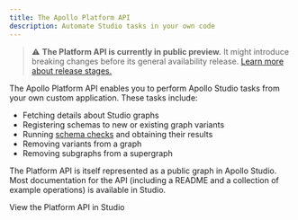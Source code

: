 ```yaml
---
title: The Apollo Platform API
description: Automate Studio tasks in your own code
---
```


> ⚠️ **The Platform API is currently in public preview.** It might introduce breaking changes before its general availability release. [Learn more about release stages.](/resources/release-stages#cloud-release-stages)

The Apollo Platform API enables you to perform Apollo Studio tasks from your own custom application. These tasks include:

* Fetching details about Studio graphs
* Registering schemas to new or existing graph variants
* Running [schema checks](./schema-checks/) and obtaining their results
* Removing variants from a graph
* Removing subgraphs from a supergraph

The Platform API is itself represented as a public graph in Apollo Studio. Most documentation for the API (including a README and a collection of example operations) is available in Studio.

<p>
  <ButtonLink
    size="md"
    colorScheme="indigo"
    href="https://studio.apollographql.com/public/apollo-platform/home?variant=current"
  >
    View the Platform API in Studio
  </ButtonLink>
</p>
